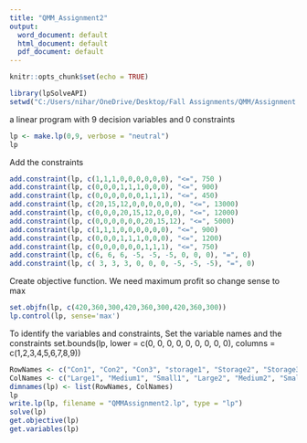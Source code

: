 ---
title: "QMM_Assignment2"
output:
  word_document: default
  html_document: default
  pdf_document: default
---

```{r setup, include=FALSE}
knitr::opts_chunk$set(echo = TRUE)
```

```{r}
library(lpSolveAPI)
setwd("C:/Users/nihar/OneDrive/Desktop/Fall Assignments/QMM/Assignment 2")

```

a linear program with 9 decision variables and 0 constraints

```{r}
lp <- make.lp(0,9, verbose = "neutral")
lp
```

Add the constraints

```{r}

add.constraint(lp, c(1,1,1,0,0,0,0,0,0), "<=", 750 )
add.constraint(lp, c(0,0,0,1,1,1,0,0,0), "<=", 900)
add.constraint(lp, c(0,0,0,0,0,0,1,1,1), "<=", 450)
add.constraint(lp, c(20,15,12,0,0,0,0,0,0), "<=", 13000)
add.constraint(lp, c(0,0,0,20,15,12,0,0,0), "<=", 12000)
add.constraint(lp, c(0,0,0,0,0,0,20,15,12), "<=", 5000)
add.constraint(lp, c(1,1,1,0,0,0,0,0,0), "<=", 900)
add.constraint(lp, c(0,0,0,1,1,1,0,0,0), "<=", 1200)
add.constraint(lp, c(0,0,0,0,0,0,1,1,1), "<=", 750)
add.constraint(lp, c(6, 6, 6, -5, -5, -5, 0, 0, 0), "=", 0)
add.constraint(lp, c( 3, 3, 3, 0, 0, 0, -5, -5, -5), "=", 0)


```

Create objective function.
We need maximum profit so change sense to max

```{r}

set.objfn(lp, c(420,360,300,420,360,300,420,360,300))
lp.control(lp, sense='max')

```

To identify the variables and constraints, Set the variable names and the constraints
set.bounds(lp, lower = c(0, 0, 0, 0, 0, 0, 0, 0, 0), columns = c(1,2,3,4,5,6,7,8,9)) 


```{r}

RowNames <- c("Con1", "Con2", "Con3", "storage1", "Storage2", "Storage33", "Sale1", "Sale2", "Sale3", "%C1", "%C2")
ColNames <- c("Large1", "Medium1", "Small1", "Large2", "Medium2", "Small2", "Large3", "Medium3", "Small3")
dimnames(lp) <- list(RowNames, ColNames)
lp
write.lp(lp, filename = "QMMAssignment2.lp", type = "lp")
solve(lp)
get.objective(lp)
get.variables(lp)


```

